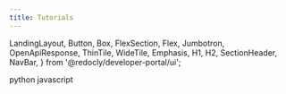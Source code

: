 ```yaml
---
title: Tutorials
---
```


  LandingLayout,
  Button,
  Box,
  FlexSection,
  Flex,
  Jumbotron,
  OpenApiResponse,
  ThinTile,
  WideTile,
  Emphasis,
  H1,
  H2,
  SectionHeader,
  NavBar,
} from '@redocly/developer-portal/ui';



<Box my={25}>
  <FlexSection justifyContent="space-around" flexWrap="wrap">
    <WideTile to="https://sdk-docs.dataloop.ai/en/latest/_modules/index.html" icon={pythonSdkIcon} header="Python SDK">
        python
    </WideTile>
    <WideTile to="dtljs/index.md" icon={jsSdkIcon} header="JS SDK">
        javascript
    </WideTile>
  </FlexSection>
</Box>
